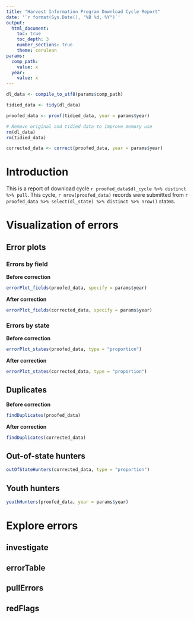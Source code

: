 ```yaml
---
title: "Harvest Information Program Download Cycle Report"
date: '`r format(Sys.Date(), "%B %d, %Y")`'
output: 
  html_document:
    toc: true
    toc_depth: 3
    number_sections: true
    theme: cerulean
params:
  comp_path:
    value: x
  year:
    value: x
---
```


```r

dl_data <- compile_to_utf8(params$comp_path)

tidied_data <- tidy(dl_data)

proofed_data <- proof(tidied_data, year = params$year)

# Remove original and tidied data to improve memory use
rm(dl_data)
rm(tidied_data)

corrected_data <- correct(proofed_data, year = params$year)

```

# Introduction

This is a report of download cycle `r proofed_data$dl_cycle %>% distinct %>% pull`. This cycle, `r nrow(proofed_data)` records were submitted from `r proofed_data %>% select(dl_state) %>% distinct %>% nrow()` states.

# Visualization of errors

## Error plots

### Errors by field

**Before correction**
```r
errorPlot_fields(proofed_data, specify = params$year)
```

**After correction**
```r
errorPlot_fields(corrected_data, specify = params$year)
```

### Errors by state

**Before correction**
```r
errorPlot_states(proofed_data, type = "proportion")
```

**After correction**
```r
errorPlot_states(corrected_data, type = "proportion")
```

## Duplicates

**Before correction**
```r
findDuplicates(proofed_data)
```

**After correction**
```r
findDuplicates(corrected_data)
```

## Out-of-state hunters

```r
outOfStateHunters(corrected_data, type = "proportion")
```

## Youth hunters

```r
youthHunters(proofed_data, year = params$year)
```

# Explore errors

## investigate


## errorTable


## pullErrors


## redFlags

